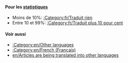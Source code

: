 {{en/Bilingual box| Fr
| Cette page est un index des différents ''' articles à traduire en français''' dans le wiki d'OpenTTD.<br/>Les articles avec les modèles {{en/S|Traduction/Fr}} et {{en/S|Attente de traduction/Fr}} sont automatiquement inclus dans cette catégorie.
| ''This page provides an index for a wide range of '''articles to be translated into French''' in OpenTTD Wiki.<br/>Articles with {{en/S|Traduction/Fr}} and {{en/S|Attente de traduction/Fr}} templates are automatically included here.''}}


====Pour les [[:Category:en/Other languages|statistiques]]====
*Moins de 10%: [[:Category:fr/Traduit rien]]
*Entre 10 et 99%: [[:Category:fr/Traduit plus 10 pour cent]]

====Voir aussi====
*[[:Category:en/Other languages]]
*[[:Category:en/French (Français)]]
*[[en/Articles are being translated into other languages]]